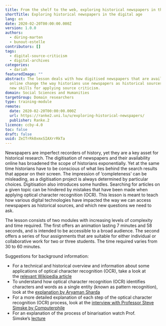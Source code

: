 ```yaml
---
title: From the shelf to the web, exploring historical newspapers in the digital age
shortTitle: Exploring historical newspapers in the digital age
lang: en
date: 2020-02-20T00:00:00.000Z
version: 1.0.0
authors:
  - düring-marten
  - bunout-estelle
contributors: []
tags:
  - digital-source-criticism
  - digital-archives
categories:
  - dariah
featuredImage: ""
abstract: The lesson deals with how digitised newspapers that are available
  online change the way historians use newspapers as historical sources, and ask
  new skills for applying source criticism.
domain: Social Sciences and Humanities
targetGroup: Domain researchers
type: training-module
remote:
  date: 2020-02-20T00:00:00.000Z
  url: https://ranke2.uni.lu/u/exploring-historical-newspapers/
  publisher: Ranke.2
licence: ccby-4.0
toc: false
draft: false
uuid: ZeITrRk0xmxSIAXrrRkTa
---
```

Newspapers are imperfect recorders of history, yet they are a key asset for historical research. The digitisation of newspapers and their availability online has broadened the scope of historians exponentially. Yet at the same time historians have to be conscious of what lies behind the search results that appear on their screen. The impression of ‘completeness’ can be misleading, as a digitisation project is always determined by particular choices. Digitisation also introduces some hurdles. Searching for articles on a given topic can be hindered by mistakes that have been made when applying optical character recognition (OCR). This lesson is meant to teach how various digital technologies have impacted the way we can access newspapers as historical sources, and which new questions we need to ask.

The lesson consists of two modules with increasing levels of complexity and time required. The first offers an animation lasting 7 minutes and 58 seconds, and is intended to be accessible to a broad audience. The second offers a series of four assignments that are suitable for either individual or collaborative work for two or three students. The time required varies from 30 to 60 minutes.

Suggestions for background information:

- For a technical and historical overview and information about some applications of optical character recognition (OCR), take a look at the [relevant Wikipedia article](https://en.wikipedia.org/wiki/Optical_character_recognition)
- To understand how optical character recognition (OCR) identifies characters and words as a single entity (known as pattern recognition), look at the [explanation by Aryaman Sharda](https://www.youtube.com/watch?v=cAkklvGE5io)
- For a more detailed explanation of each step of the optical character recognition (OCR) process, look at the [interview with Professor Steve Simske by Computerphile](https://www.youtube.com/watch?v=ZNrteLp_SvY)
- For an explanation of the process of binarisation watch Prof. Simske’s [lecture](https://youtu.be/ZNrteLp_SvY?t=149)
